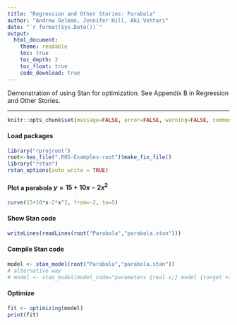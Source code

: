 ```yaml
---
title: "Regression and Other Stories: Parabola"
author: "Andrew Gelman, Jennifer Hill, Aki Vehtari"
date: "`r format(Sys.Date())`"
output:
  html_document:
    theme: readable
    toc: true
    toc_depth: 2
    toc_float: true
    code_download: true
---
```

Demonstration of using Stan for optimization. See Appendix B in
Regression and Other Stories.

-------------


```r
knitr::opts_chunk$set(message=FALSE, error=FALSE, warning=FALSE, comment=NA)
```

#### Load packages

```r
library("rprojroot")
root<-has_file(".ROS-Examples-root")$make_fix_file()
library("rstan")
rstan_options(auto_write = TRUE)
```

#### Plot a parabola $y = 15 + 10 x - 2 x^2$ 

```r
curve(15+10*x-2*x^2, from=-2, to=5)
```

#### Show Stan code

```r
writeLines(readLines(root("Parabola","parabola.stan")))
```

#### Compile Stan code

```r
model <- stan_model(root("Parabola","parabola.stan"))
# alternative way
# model <- stan_model(model_code="parameters {real x;} model {target += 15 + 10*x - 2*x^2;}")
```

#### Optimize

```r
fit <- optimizing(model)
print(fit)
```

